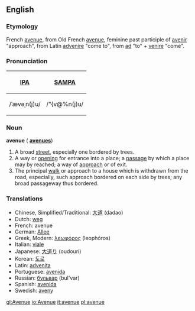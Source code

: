 ==English==

===Etymology===
French [[avenue]], from Old French [[avenue]], feminine past participle of [[avenir]] "approach", from Latin [[advenire]] "come to", from [[ad]] "to" + [[venire]] "come".

===Pronunciation===
{| border=1 cellpadding=5
! [[w:IPA|IPA]] !! [[w:SAMPA|SAMPA]]
|-
| /ˈævəˌn(j)u/ || /"{v@%n(j)u/
|}

===Noun===
'''avenue'''  ({{plural}} '''[[avenues]]''')

# A broad [[street]], especially one bordered by trees.
# A way or [[opening]] for entrance into a place; a [[passage]] by which a place may by reached; a way of [[approach]] or of exit.
# The principal [[walk]] or approach to a house which is withdrawn from the road, especially, such approach bordered on each side by trees; any broad passageway thus bordered.

===Translations===

*Chinese, Simplified/Traditional: [[大道]] (dadao)
*Dutch: [[weg]]
*French: avenue
*German: [[Allee]]
*Greek, Modern: [[λεωφόρος]] (leophóros)
*Italian: [[viale]]
*Japanese: [[大道り]] (oudouri)
*Korean: [[도로]]
*Latin: [[advenita]]
*Portuguese: [[avenida]]
*Russian: [[бульвар]] (bul'var)
*Spanish: [[avenida]]
*Swedish: [[aveny]]

[[gl:Avenue]]
[[io:Avenue]]
[[it:avenue]]
[[pl:avenue]]